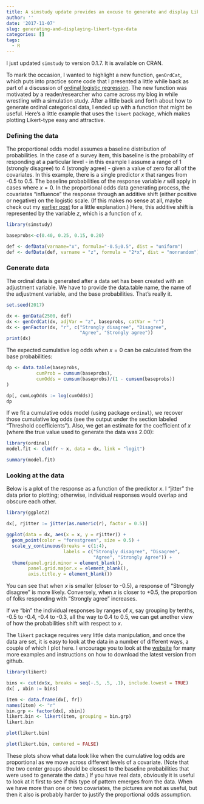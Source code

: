 ```yaml
---
title: A simstudy update provides an excuse to generate and display Likert-type data
author: ''
date: '2017-11-07'
slug: generating-and-displaying-likert-type-data
categories: []
tags:
  - R
---
```


I just updated `simstudy` to version 0.1.7. It is available on CRAN.

To mark the occasion, I wanted to highlight a new function, `genOrdCat`, which puts into practice some code that I presented a little while back as part of a discussion of [ordinal logistic regression](https://www.rdatagen.net/post/a-hidden-process-part-2-of-2/). The new function was motivated by a reader/researcher who came across my blog in while wrestling with a simulation study. After a little back and forth about how to generate ordinal categorical data, I ended up with a function that might be useful. Here's a little example that uses the `likert` package, which makes plotting Likert-type easy and attractive.

### Defining the data

The proportional odds model assumes a baseline distribution of probabilities. In the case of a survey item, this baseline is the probability of responding at a particular level - in this example I assume a range of 1 (strongly disagree) to 4 (strongly agree) - given a value of zero for all of the covariates. In this example, there is a single predictor $x$ that ranges from -0.5 to 0.5. The baseline probabilities of the response variable $r$ will apply in cases where $x = 0$. In the proportional odds data generating process, the covariates "influence" the response through an additive shift (either positive or negative) on the logistic scale. (If this makes no sense at all, maybe check out my [earlier post](https://www.rdatagen.net/post/a-hidden-process-part-2-of-2/) for a little explanation.) Here, this additive shift is represented by the variable $z$, which is a function of $x$.

```r
library(simstudy)

baseprobs<-c(0.40, 0.25, 0.15, 0.20)

def <- defData(varname="x", formula="-0.5;0.5", dist = "uniform")
def <- defData(def, varname = "z", formula = "2*x", dist = "nonrandom")
```

### Generate data

The ordinal data is generated after a data set has been created with an adjustment variable. We have to provide the data.table name, the name of the adjustment variable, and the base probabilities. That's really it.

```r

set.seed(2017)

dx <- genData(2500, def)
dx <- genOrdCat(dx, adjVar = "z", baseprobs, catVar = "r")
dx <- genFactor(dx, "r", c("Strongly disagree", "Disagree", 
                           "Agree", "Strongly agree"))
print(dx)
```

The expected cumulative log odds when $x=0$ can be calculated from the base probabilities:

```r
dp <- data.table(baseprobs,
           cumProb = cumsum(baseprobs),
           cumOdds = cumsum(baseprobs)/(1 - cumsum(baseprobs))
)

dp[, cumLogOdds := log(cumOdds)]
dp
```

If we fit a cumulative odds model (using package `ordinal`), we recover those cumulative log odds (see the output under the section labeled "Threshold coefficients"). Also, we get an estimate for the coefficient of $x$ (where the true value used to generate the data was 2.00):

```r
library(ordinal)
model.fit <- clm(fr ~ x, data = dx, link = "logit")

summary(model.fit)
```

### Looking at the data

Below is a plot of the response as a function of the predictor $x$. I "jitter" the data prior to plotting; otherwise, individual responses would overlap and obscure each other.

```r
library(ggplot2)

dx[, rjitter := jitter(as.numeric(r), factor = 0.5)]

ggplot(data = dx, aes(x = x, y = rjitter)) +
  geom_point(color = "forestgreen", size = 0.5) +
  scale_y_continuous(breaks = c(1:4),
                     labels = c("Strongly disagree", "Disagree",
                                "Agree", "Strongly Agree")) +
  theme(panel.grid.minor = element_blank(),
        panel.grid.major.x = element_blank(),
        axis.title.y = element_blank())
```

You can see that when $x$ is smaller (closer to -0.5), a response of "Strongly disagree" is more likely. Conversely, when $x$ is closer to +0.5, the proportion of folks responding with "Strongly agree" increases. 

If we "bin" the individual responses by ranges of $x$, say grouping by tenths, -0.5 to -0.4, -0.4 to -0.3, all the way to 0.4 to 0.5, we can get another view of how the probabilities shift with respect to $x$. 

The `likert` package requires very little data manipulation, and once the data are set, it is easy to look at the data in a number of different ways, a couple of which I plot here. I encourage you to look at the [website](http://jason.bryer.org/likert/) for many more examples and instructions on how to download the latest version from github.

```r
library(likert)

bins <- cut(dx$x, breaks = seq(-.5, .5, .1), include.lowest = TRUE)
dx[ , xbin := bins]

item <- data.frame(dx[, fr])
names(item) <- "r"
bin.grp <- factor(dx[, xbin])
likert.bin <- likert(item, grouping = bin.grp)
likert.bin
```


```r
plot(likert.bin)
```

```r
plot(likert.bin, centered = FALSE)
```

These plots show what data look like when the cumulative log odds are proportional as we move across different levels of a covariate. (Note that the two center groups should be closest to the baseline probabilities that were used to generate the data.) If you have real data, obviously it is useful to look at it first to see if this type of pattern emerges from the data. When we have more than one or two covariates, the pictures are not as useful, but then it also is probably harder to justify the proportional odds assumption.